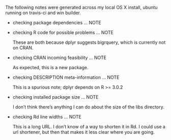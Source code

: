 The following notes were generated across my local OS X install, ubuntu running on travis-ci and win builder.

* checking package dependencies ... NOTE
* checking R code for possible problems ... NOTE

  These are both because dplyr suggests bigrquery, which is 
  currently not on CRAN.

* checking CRAN incoming feasibility ... NOTE

  As expected, this is a new package.

* checking DESCRIPTION meta-information ... NOTE
  
  This is a spurious note; dplyr depends on R >= 3.0.2

* checking installed package size ... NOTE

  I don't think there's anything I can do about the size of the libs 
  directory.

* checking Rd line widths ... NOTE

  This is a long URL. I don't know of a way to shorten it in Rd.
  I could use a url shortener, but then that makes it less clear where
  you are going.